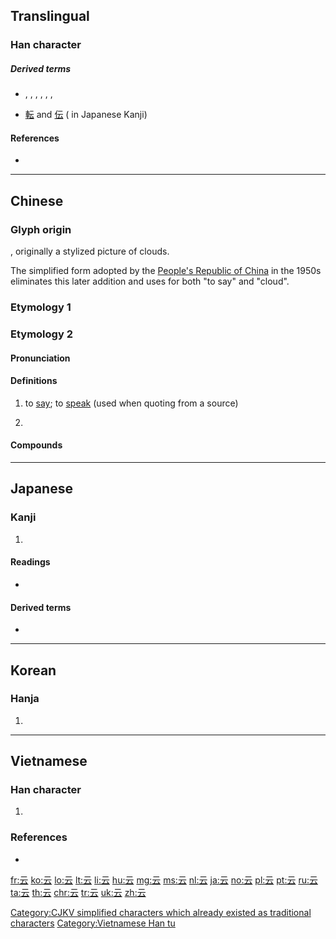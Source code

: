 {{character info/new}}
{{also|雲}}
==Translingual==
{{stroke order|type=animate}}

===Han character===
{{Han char|rn=7|rad=二|as=02|sn=4|four=10731|canj=MMI|ids=⿱二厶}}

=====Derived terms=====
* {{l|mul|雲}}, {{l|mul|芸}}, {{l|mul|妘}}, {{l|mul|抎}}, {{l|mul|沄}}, {{l|mul|夽}}, {{l|mul|囩}}
* [[転]] and [[伝]] ({{Han simp|專}} in Japanese Kanji)

====References====
* {{Han ref|kx=0086.080|dkj=00254|dj=0178.010|hdz=10384.020|uh=4E91|ud=20113|bh=A4AA|bd=42154}}

----

==Chinese==

===Glyph origin===
{{Han etyl}}
{{liushu|p}}, originally a stylized picture of clouds. {{jiajie|雲|to say|sc=雨|scm=rain}}

The simplified form adopted by the [[People's Republic of China]] in the 1950s eliminates this later addition and uses {{lang|zh|云}} for both "to say" and "cloud".

===Etymology 1===
{{zh-see|雲||clouds}}

===Etymology 2===
{{zh-forms}}

{{rfe|lang=zh}}

====Pronunciation====
{{zh-pron
|m=yún
|c=wan4
|h=pfs=yùn
|md=ùng
|mn=xm,qz,tw:ûn/zz:în
|w=3hhyn
|mc=y
|oc=y
|ma=y
|cat=n,pn
}}

====Definitions====
{{zh-hanzi}}

# {{lb|zh|literary}} to [[say]]; to [[speak]] (used when quoting from a source)
# {{surname|lang=zh}}

====Compounds====
{{zh-der|云云|云為|云乎|不知所云|人云亦云|但云|云爾|子曰詩云|云然|詩云子曰|胡云}}

----

==Japanese==

===Kanji===
{{ja-kanji|grade=|rs=二02}}

# {{defn|lang=ja|sort=二02}}

====Readings====
* {{ja-readings|on=[[うん]] (un)|kun=[[いう]] (iu)}}

====Derived terms====
* {{ja-r|云う|いう}}

----

==Korean==

===Hanja===
{{ko-hanja|hangeul=운|rv=un|mr=un}}

# {{defn|lang=ko|sort=二02}}

----

==Vietnamese==

===Han character===
{{vi-readings|rs=二02| hanviet= vân, rằng}}

# {{defn|lang=vi|sort=二02}}

===References===
* {{R:WinVNKey:Lê Sơn Thanh}}

[[Category:CJKV simplified characters which already existed as traditional characters]]
[[Category:Vietnamese Han tu]]

[[fr:云]]
[[ko:云]]
[[lo:云]]
[[lt:云]]
[[li:云]]
[[hu:云]]
[[mg:云]]
[[ms:云]]
[[nl:云]]
[[ja:云]]
[[no:云]]
[[pl:云]]
[[pt:云]]
[[ru:云]]
[[ta:云]]
[[th:云]]
[[chr:云]]
[[tr:云]]
[[uk:云]]
[[zh:云]]